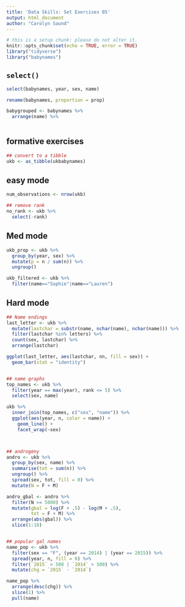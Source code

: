 ```yaml
---
title: 'Data Skills: Set Exercises 05'
output: html_document
author: "Carolyn Saund"
---
```


```r
# this is a setup chunk: please do not alter it.
knitr::opts_chunk$set(echo = TRUE, error = TRUE)
library("tidyverse")
library("babynames")
```


## `select()`
```r
select(babynames, year, sex, name)

rename(babynames, proportion = prop)

babygrouped <- babynames %>%
  arrange(name) %>%
  
```



## formative exercises

```r
## convert to a tibble
ukb <- as_tibble(ukbabynames)

```

## easy mode
```r
num_observations <- nrow(ukb)

## remove rank
no_rank <- ukb %>%
  select(-rank)


```
## Med mode
```r
ukb_prop <- ukb %>%
  group_by(year, sex) %>%
  mutate(p = n / sum(n)) %>%
  ungroup()
```


```r
ukb_filtered <- ukb %>%
  filter(name=="Sophie"|name=="Lauren")
```



## Hard mode
```r

## Name endings
last_letter <- ukb %>%
  mutate(lastchar = substr(name, nchar(name), nchar(name))) %>%
  filter(lastchar %in% letters) %>%
  count(sex, lastchar) %>%
  arrange(lastchar)

ggplot(last_letter, aes(lastchar, nn, fill = sex)) +
  geom_bar(stat = "identity")


## name graphs
top_names <- ukb %>%
  filter(year == max(year), rank <= 5) %>%
  select(sex, name)

ukb %>%
  inner_join(top_names, c("sex", "name")) %>%
  ggplot(aes(year, n, color = name)) +
    geom_line() +
    facet_wrap(~sex)



## androgeny
andro <- ukb %>%
  group_by(sex, name) %>%
  summarise(tot = sum(n)) %>%
  ungroup() %>%
  spread(sex, tot, fill = 0) %>%
  mutate(N = F + M)

andro_gbal <- andro %>%
  filter(N >= 5000) %>%
  mutate(gbal = log(F + .5) - log(M + .5),
         tot = F + M) %>%
  arrange(abs(gbal)) %>%
  slice(1:10)


## popular gal names
name_pop <- ukb %>%
  filter(sex == "F", (year == 2014) | (year == 2015)) %>%
  spread(year, n, fill = 0) %>%
  filter(`2015` > 500 | `2014` > 500) %>%
  mutate(chg = `2015` - `2014`)

name_pop %>%
  arrange(desc(chg)) %>%
  slice(1) %>%
  pull(name)
```


